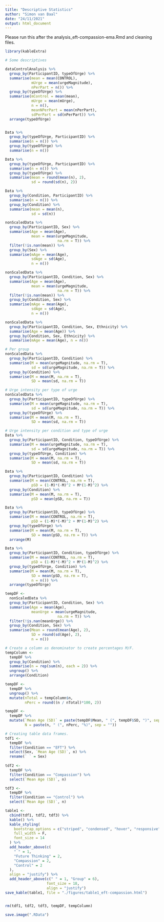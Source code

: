 ```yaml
---
title: "Descriptive Statistics"
author: "Simon van Baal"
date: "24/11/2021"
output: html_document
---
```



Please run this after the analysis_eft-compassion-ema.Rmd and cleaning files.
```r

library(kableExtra)
```


```r
# Some descriptives

dataControlAnalysis %>% 
  group_by(ParticipantID, typeOfUrge) %>% 
  summarise(mean = mean(CONTROL), 
            mUrge = mean(urgeMagnitude), 
            nPerPart = n()) %>% 
  group_by(typeOfUrge) %>% 
  summarise(mControl = mean(mean), 
            mUrge = mean(mUrge), 
            n = n(), 
            meanNPerPart = mean(nPerPart), 
            sdPerPart = sd(nPerPart)) %>% 
  arrange(typeOfUrge)


Data %>% 
  group_by(typeOfUrge, ParticipantID) %>% 
  summarise(n = n()) %>% 
  group_by(typeOfUrge) %>% 
  summarise(n = n())

Data %>% 
  group_by(typeOfUrge, ParticipantID) %>% 
  summarise(n = n()) %>% 
  group_by(typeOfUrge) %>% 
  summarise(mean = round(mean(n), 2), 
            sd = round(sd(n), 2))

Data %>% 
  group_by(Condition, ParticipantID) %>% 
  summarise(n = n()) %>% 
  group_by(Condition) %>% 
  summarise(mean = mean(n), 
            sd = sd(n))

nonScaledData %>%
  group_by(ParticipantID, Sex) %>% 
  summarise(Age = mean(Age),
            mean = mean(urgeMagnitude,
                        na.rm = T)) %>%
  filter(!is.nan(mean)) %>%
  group_by(Sex) %>% 
  summarise(mAge = mean(Age),
            sdAge = sd(Age),
            n = n())

nonScaledData %>%
  group_by(ParticipantID, Condition, Sex) %>% 
  summarise(Age = mean(Age),
            mean = mean(urgeMagnitude,
                        na.rm = T)) %>%
  filter(!is.nan(mean)) %>%
  group_by(Condition, Sex) %>% 
  summarise(mAge = mean(Age),
            sdAge = sd(Age),
            n = n())

nonScaledData %>%
  group_by(ParticipantID, Condition, Sex, Ethnicity) %>% 
  summarise(Age = mean(Age)) %>%
  group_by(Condition, Sex, Ethnicity) %>%
  summarise(mAge = mean(Age), n = n())

```




```r
# Per group
nonScaledData %>%
  group_by(ParticipantID, Condition) %>%
  summarise(M = mean(urgeMagnitude, na.rm = T),
            sd = sd(urgeMagnitude, na.rm = T)) %>%
  group_by(Condition) %>%
  summarise(M = mean(M, na.rm = T),
            SD = mean(sd, na.rm = T))

# Urge intensity per type of urge
nonScaledData %>%
  group_by(ParticipantID, typeOfUrge) %>%
  summarise(M = mean(urgeMagnitude, na.rm = T),
            sd = sd(urgeMagnitude, na.rm = T)) %>%
  group_by(typeOfUrge) %>%
  summarise(M = mean(M, na.rm = T),
            SD = mean(sd, na.rm = T))

# Urge intensity per condition and type of urge 
Data %>%
  group_by(ParticipantID, Condition, typeOfUrge) %>%
  summarise(M = mean(urgeMagnitude, na.rm = T),
            sd = sd(urgeMagnitude, na.rm = T)) %>%
  group_by(typeOfUrge, Condition) %>%
  summarise(M = mean(M, na.rm = T),
            SD = mean(sd, na.rm = T))


```


```r
Data %>%
  group_by(ParticipantID, Condition) %>%
  summarise(M = mean(CONTROL, na.rm = T),
            pSD = (1-M)*(-M)^2 + M*(1-M)^2) %>%
  group_by(Condition) %>%
  summarise(M = mean(M, na.rm = T),
            pSD = mean(pSD, na.rm = T))

Data %>%
  group_by(ParticipantID, typeOfUrge) %>%
  summarise(M = mean(CONTROL, na.rm = T),
            pSD = (1-M)*(-M)^2 + M*(1-M)^2) %>%
  group_by(typeOfUrge) %>%
  summarise(M = mean(M, na.rm = T),
            SD = mean(pSD, na.rm = T)) %>%
  arrange(M)

Data %>%
  group_by(ParticipantID, Condition, typeOfUrge) %>%
  summarise(M = mean(CONTROL, na.rm = T),
            pSD = (1-M)*(-M)^2 + M*(1-M)^2) %>%
  group_by(typeOfUrge, Condition) %>%
  summarise(M = mean(M, na.rm = T),
            SD = mean(pSD, na.rm = T),
            n = n()) %>%
  arrange(typeOfUrge)


```


```r

tempDF <- 
  nonScaledData %>%
  group_by(ParticipantID, Condition, Sex) %>%
  summarise(Age = mean(Age),
            meanUrge = mean(urgeMagnitude,
                        na.rm = T)) %>%
  filter(!is.nan(meanUrge)) %>%
  group_by(Condition, Sex) %>%
  summarise(Mean = round(mean(Age), 2),
            SD = round(sd(Age), 2),
            n = n())

# Create a column as denominator to create percentages M/F.
tempColumn <- 
  tempDF %>%
  group_by(Condition) %>%
  summarise(n = rep(sum(n), each = 2)) %>%
  ungroup() %>%
  arrange(Condition)

tempDF <-
  tempDF %>% 
  ungroup() %>%
  mutate(nTotal = tempColumn$n,
         nPerc = round((n / nTotal)*100, 2))

tempDF <-
  tempDF %>% 
  mutate(`Mean Age (SD)` = paste(tempDF$Mean, " (", tempDF$SD, ")", sep = ""),
         N = paste(n, " (", nPerc, "%)", sep = ""))

# Creating table data frames.
tdf1 <- 
  tempDF %>%
  filter(Condition == "EFT") %>%
  select(Sex, `Mean Age (SD)`, n) %>%
  rename(` ` = Sex)
  
tdf2 <- 
  tempDF %>%
  filter(Condition == "Compassion") %>%
  select(`Mean Age (SD)`, n)

tdf3 <-
  tempDF %>%
  filter(Condition == "Control") %>%
  select(`Mean Age (SD)`, n)

table1 <-
  cbind(tdf1, tdf2, tdf3) %>%
  kable() %>%
  kable_styling(
    bootstrap_options = c("striped", "condensed", "hover", "responsive"),
    full_width = F,
    font_size = 14
  ) %>%
  add_header_above(c(
    " " = 1,
    "Future Thinking" = 2,
    "Compassion" = 2,
    "Control" = 2
  ),
  align = "justify") %>%
  add_header_above(c(" " = 1, "Group" = 6),
                   font_size = 18,
                   align = "justify") 
save_kable(table1, file = "./figures/table1_eft-compassion.html")


rm(tdf1, tdf2, tdf3, tempDF, tempColumn)

```

```r
save.image(".RData")

```
